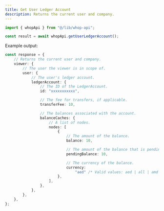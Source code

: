```yaml
---
title: Get User Ledger Account
description: Returns the current user and company.
---
```


```typescript
import { whopApi } from "@/lib/whop-api";

const result = await whopApi.getUserLedgerAccount();

```

Example output:

```typescript
const response = {
	// Returns the current user and company.
	viewer: {
		// The user the viewer is in scope of.
		user: {
			// The user's ledger account.
			ledgerAccount: {
				// The ID of the LedgerAccount.
				id: "xxxxxxxxxxx",

				// The fee for transfers, if applicable.
				transferFee: 10,

				// The balances associated with the account.
				balanceCaches: {
					// A list of nodes.
					nodes: [
						{
							// The amount of the balance.
							balance: 10,

							// The amount of the balance that is pending.
							pendingBalance: 10,

							// The currency of the balance.
							currency:
								"aed" /* Valid values: aed | all | amd | ape | ars | aud | bam | bgn | bhd | bob | brl | bsd | cad | chf | clp | cop | crc | czk | dkk | dop | dzd | egp | etb | eth | eur | gbp | ghs | gmd | gtq | gyd | hkd | huf | idr | ils | inr | jmd | jod | jpy | kes | khr | krw | kwd | lkr | mad | mdl | mga | mkd | mnt | mop | mur | mxn | myr | nad | ngn | nok | nzd | omr | pen | php | pkr | pln | pyg | qar | ron | rsd | rub | rwf | sar | sek | sgd | thb | tnd | try | ttd | twd | tzs | usd | uyu | uzs | vnd | xcd | xof | zar */,
						},
					],
				},
			},
		},
	},
};

```

